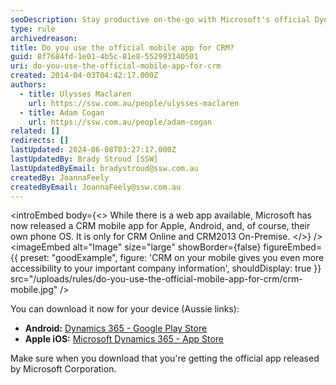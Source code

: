```yaml
---
seoDescription: Stay productive on-the-go with Microsoft's official Dynamics CRM mobile app, available for Android and iOS devices, providing secure access to your company data.
type: rule
archivedreason:
title: Do you use the official mobile app for CRM?
guid: 8f7684fd-1e01-4b5c-81e8-552993140501
uri: do-you-use-the-official-mobile-app-for-crm
created: 2014-04-03T04:42:17.000Z
authors:
  - title: Ulysses Maclaren
    url: https://ssw.com.au/people/ulysses-maclaren
  - title: Adam Cogan
    url: https://ssw.com.au/people/adam-cogan
related: []
redirects: []
lastUpdated: 2024-06-08T03:27:17.000Z
lastUpdatedBy: Brady Stroud [SSW]
lastUpdatedByEmail: bradystroud@ssw.com.au
createdBy: JoannaFeely
createdByEmail: JoannaFeely@ssw.com.au
---
```


<introEmbed
  body={<>
While there is a web app available, Microsoft has now released a CRM mobile app for Apple, Android, and, of course, their own phone OS. It is only for CRM Online and CRM2013 On-Premise.
  </>}
/>
<imageEmbed
  alt="Image"
  size="large"
  showBorder={false}
  figureEmbed={{
    preset: "goodExample",
    figure: 'CRM on your mobile gives you even more accessibility to your important company information',
    shouldDisplay: true
  }}
  src="/uploads/rules/do-you-use-the-official-mobile-app-for-crm/crm-mobile.jpg"
/>

You can download it now for your device (Aussie links):

- **Android:** [Dynamics 365 - Google Play Store](https://play.google.com/store/apps/details?id=com.microsoft.crm.crmphone)
- **Apple iOS:** [Microsoft Dynamics 36‪5 - App Store](https://apps.apple.com/au/app/microsoft-dynamics-365/id678800460)

Make sure when you download that you're getting the official app released by Microsoft Corporation.

